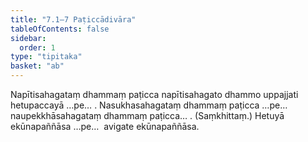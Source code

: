 ```yaml
---
title: "7.1–7 Paṭiccādivāra"
tableOfContents: false
sidebar:
  order: 1
type: "tipitaka"
basket: "ab"
---
```



<DynamicBreadcrumb />

<Division number="20">

<Paragraph number="42">
Napītisahagataṃ dhammaṃ paṭicca napītisahagato dhammo uppajjati hetupaccayā …pe… .
</Paragraph>

<Paragraph number="43">
Nasukhasahagataṃ dhammaṃ paṭicca …pe…  naupekkhāsahagataṃ dhammaṃ paṭicca… . (Saṃkhittaṃ.)
</Paragraph>

<Paragraph number="44">
Hetuyā ekūnapaññāsa …pe…  avigate ekūnapaññāsa.
</Paragraph>
</Division>